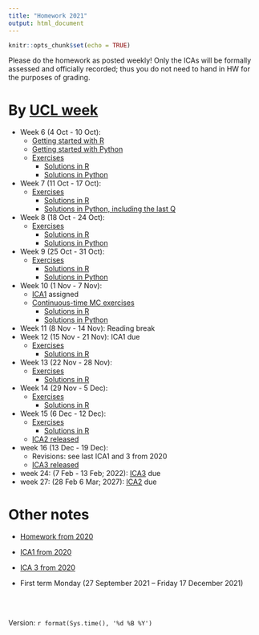 ```yaml
---
title: "Homework 2021"
output: html_document
---
```


```r
knitr::opts_chunk$set(echo = TRUE)
```

Please do the homework as posted weekly! Only the ICAs will be formally assessed and officially recorded; thus you do not need to hand in HW for the purposes of grading.



# By [UCL week](https://www.ucl.ac.uk/estates/sites/estates/files/cal_term_times_2021_2022.pdf)


* Week 6 (4 Oct - 10 Oct):  
  - [Getting started with R](https://tsoo-math.github.io/ucl2/hello-R-2001.html)
  - [Getting started with Python](https://nbviewer.jupyter.org/url/tsoo-math.github.io/ucl2/hello-p.ipynb/%3Fflush_cache%3Dtrue)
  - [Exercises](https://tsoo-math.github.io/ucl2/2021-HW-week6.html)
      - [Solutions in R](https://tsoo-math.github.io/ucl/QHW1-sol.html)
      - [Solutions in Python](https://nbviewer.jupyter.org/url/tsoo-math.github.io/ucl2/2021-hw-week6.ipynb/%3Fflush_cache%3Dtrue)
* Week 7 (11 Oct - 17 Oct): 
  - [Exercises](https://tsoo-math.github.io/ucl2/2021-HW-week7.html)
      - [Solutions in R](https://tsoo-math.github.io/ucl/QHW2-sol.html)
      - [Solutions in Python, including the last Q](https://nbviewer.jupyter.org/url/tsoo-math.github.io/ucl2/2021-hw-week7.ipynb/%3Fflush_cache%3Dtrue)
* Week 8 (18 Oct - 24 Oct):  
  - [Exercises](https://tsoo-math.github.io/ucl2/2021-HW-week8.html)
    - [Solutions in R](https://tsoo-math.github.io/ucl/QHW3-sols.html)
    - [Solutions in Python](https://nbviewer.jupyter.org/url/tsoo-math.github.io/ucl2/2021-hw-week8.ipynb/%3Fflush_cache%3Dtrue)
* Week 9 (25 Oct - 31 Oct):  
  - [Exercises](https://tsoo-math.github.io/ucl/QHW4.html)
    - [Solutions in R](https://tsoo-math.github.io/ucl/QHW4-sol.html)
    - [Solutions in Python](https://nbviewer.jupyter.org/url/tsoo-math.github.io/ucl2/2021-hw-week9.ipynb)
* Week 10 (1 Nov - 7 Nov):   
  - [ICA1](https://tsoo-math.github.io/ucl2/2021-ica1-stat9-release.html) assigned
  - [Continuous-time MC exercises](https://tsoo-math.github.io/ucl/QHW5.html)
      - [Solutions in R](https://tsoo-math.github.io/ucl/QHW5-sols.html)
      - [Solutions in Python](https://nbviewer.jupyter.org/url/tsoo-math.github.io/ucl2/2021-hw-week10.ipynb)
* Week 11 (8 Nov - 14 Nov):  Reading break
* Week 12 (15 Nov - 21 Nov): ICA1 due
  - [Exercises](https://tsoo-math.github.io/ucl/QHW6.html)
      - [Solutions in R](https://tsoo-math.github.io/ucl/QHW6-sols.html)
* Week 13 (22 Nov - 28 Nov):  
  - [Exercises](https://tsoo-math.github.io/ucl/QHW6.1.html)
      - [Solutions in R](https://tsoo-math.github.io/ucl/QHW6.1-sols.html)
* Week 14 (29 Nov - 5 Dec):  
  - [Exercises](https://tsoo-math.github.io/ucl/QHW7.html)
      - [Solutions in R](https://tsoo-math.github.io/ucl/QHW7-sols.html)
  
* Week 15 (6 Dec - 12 Dec): 
  - [Exercises](https://tsoo-math.github.io/ucl/QHW8.1.html)
    - [Solutions in R](https://tsoo-math.github.io/ucl/QHW8.1-sols.html)
  * [ICA2 released](https://tsoo-math.github.io/ucl2/ICAproject-ideas-2021.html)
  
* week 16 (13 Dec - 19 Dec):
  * Revisions:  see last ICA1 and 3 from 2020
  * [ICA3 released](https://tsoo-math.github.io/ucl2/2021-ica3-stat9-release.html)
  

* week 24: (7 Feb - 13 Feb;  2022):  [ICA3](https://tsoo-math.github.io/ucl2/2021-ica3-stat9-release.html) due
* week 27: (28 Feb 6 Mar; 2027):  [ICA2](https://tsoo-math.github.io/ucl2/ICAproject-ideas-2021.html) due

# Other notes

* [Homework from 2020](https://tsoo-math.github.io/ucl/homework.html) 

* [ICA1 from 2020](https://tsoo-math.github.io/ucl/ica-stat9.html)

*  [ICA 3 from 2020](https://tsoo-math.github.io/ucl/ica3-stat9-sols.html)



* First term Monday (27 September 2021 -- Friday 17 December 2021)



<br>
<br>

 Version:  `r format(Sys.time(), '%d %B %Y')`

<br>
<br>
<br>
